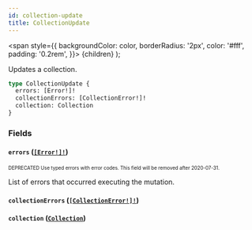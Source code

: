 ```yaml
---
id: collection-update
title: CollectionUpdate
---
```


<span
style={{
      backgroundColor: color,
      borderRadius: '2px',
      color: '#fff',
      padding: '0.2rem',
    }}>
{children}
</span>
);

Updates a collection.

```graphql
type CollectionUpdate {
  errors: [Error!]!
  collectionErrors: [CollectionError!]!
  collection: Collection
}
```

### Fields

#### `errors` ([`[Error!]!`](/api-reference/objects/error.mdx))

<sub><sup><Tag color="#ffba00">DEPRECATED</Tag> Use typed errors with error codes. This field will be removed after 2020-07-31.</sup></sub>

List of errors that occurred executing the mutation.

#### `collectionErrors` ([`[CollectionError!]!`](/api-reference/objects/collection-error.mdx))

#### `collection` ([`Collection`](/api-reference/objects/collection.mdx))
